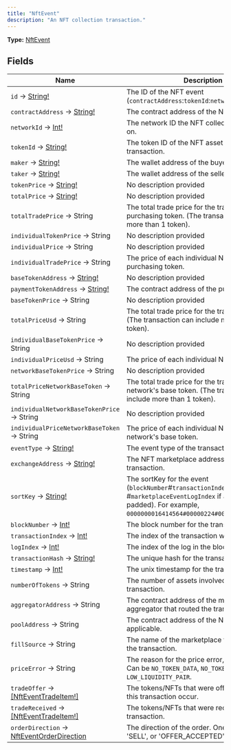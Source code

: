 ```yaml
---
title: "NftEvent"
description: "An NFT collection transaction."
---
```


**Type:** [NftEvent](/api-reference/types/nftevent)

## Fields

| Name | Description |
|------|-------------|
| `id` → [String!](/api-reference/types/string) | The ID of the NFT event (`contractAddress`:`tokenId`:`networkId`). |
| `contractAddress` → [String!](/api-reference/types/string) | The contract address of the NFT collection. |
| `networkId` → [Int!](/api-reference/types/int) | The network ID the NFT collection is deployed on. |
| `tokenId` → [String!](/api-reference/types/string) | The token ID of the NFT asset involved in the transaction. |
| `maker` → [String!](/api-reference/types/string) | The wallet address of the buyer. |
| `taker` → [String!](/api-reference/types/string) | The wallet address of the seller. |
| `tokenPrice` → [String!](/api-reference/types/string) | No description provided |
| `totalPrice` → [String!](/api-reference/types/string) | No description provided |
| `totalTradePrice` → String | The total trade price for the transaction in the purchasing token. (The transaction can include more than 1 token). |
| `individualTokenPrice` → String | No description provided |
| `individualPrice` → String | No description provided |
| `individualTradePrice` → String | The price of each individual NFT in the purchasing token. |
| `baseTokenAddress` → [String!](/api-reference/types/string) | No description provided |
| `paymentTokenAddress` → [String!](/api-reference/types/string) | The contract address of the purchasing token. |
| `baseTokenPrice` → String | No description provided |
| `totalPriceUsd` → String | The total trade price for the transaction in USD. (The transaction can include more than 1 token). |
| `individualBaseTokenPrice` → String | No description provided |
| `individualPriceUsd` → String | The price of each individual NFT in USD. |
| `networkBaseTokenPrice` → String | No description provided |
| `totalPriceNetworkBaseToken` → String | The total trade price for the transaction in the network&#39;s base token. (The transaction can include more than 1 token). |
| `individualNetworkBaseTokenPrice` → String | No description provided |
| `individualPriceNetworkBaseToken` → String | The price of each individual NFT in the network&#39;s base token. |
| `eventType` → [String!](/api-reference/types/string) | The event type of the transaction. |
| `exchangeAddress` → [String!](/api-reference/types/string) | The NFT marketplace address of the transaction. |
| `sortKey` → [String!](/api-reference/types/string) | The sortKey for the event (`blockNumber`#`transactionIndex`#`logIndex` (+ #`marketplaceEventLogIndex` if applicable), zero padded). For example, `0000000016414564#00000224#00000413#00000414`. |
| `blockNumber` → [Int!](/api-reference/types/int) | The block number for the transaction. |
| `transactionIndex` → [Int!](/api-reference/types/int) | The index of the transaction within the block. |
| `logIndex` → [Int!](/api-reference/types/int) | The index of the log in the block. |
| `transactionHash` → [String!](/api-reference/types/string) | The unique hash for the transaction. |
| `timestamp` → [Int!](/api-reference/types/int) | The unix timestamp for the transaction. |
| `numberOfTokens` → String | The number of assets involved in the transaction. |
| `aggregatorAddress` → String | The contract address of the marketplace aggregator that routed the transaction. |
| `poolAddress` → String | The contract address of the NFT pool, if applicable. |
| `fillSource` → String | The name of the marketplace that processed the transaction. |
| `priceError` → String | The reason for the price error, if applicable. Can be `NO_TOKEN_DATA`, `NO_TOKEN_PRICE`, or `LOW_LIQUIDITY_PAIR`. |
| `tradeOffer` → [[NftEventTradeItem!]](/api-reference/types/nfteventtradeitem) | The tokens/NFTs that were offered to make this transaction occur. |
| `tradeReceived` → [[NftEventTradeItem!]](/api-reference/types/nfteventtradeitem) | The tokens/NFTs that were received in this transaction. |
| `orderDirection` → [NftEventOrderDirection](/api-reference/types/nfteventorderdirection) | The direction of the order. One of &#39;BUY&#39;, &#39;SELL&#39;, or &#39;OFFER_ACCEPTED&#39;. |

